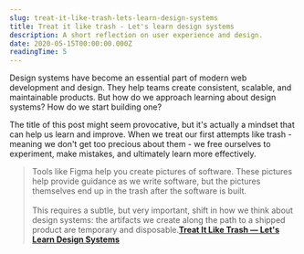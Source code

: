 ```yaml
---
slug: treat-it-like-trash-lets-learn-design-systems
title: Treat it like trash - Let's learn design systems
description: A short reflection on user experience and design.
date: 2020-05-15T00:00:00.000Z
readingTime: 5
---
```


Design systems have become an essential part of modern web development and design. They help teams create consistent, scalable, and maintainable products. But how do we approach learning about design systems? How do we start building one?

The title of this post might seem provocative, but it's actually a mindset that can help us learn and improve. When we treat our first attempts like trash - meaning we don't get too precious about them - we free ourselves to experiment, make mistakes, and ultimately learn more effectively.

>Tools like Figma help you create pictures of software. These pictures help provide guidance as we write software, but the pictures themselves end up in the trash after the software is built.
<br /><br />
This requires a subtle, but very important, shift in how we think about design systems: the artifacts we create along the path to a shipped product are temporary and disposable.**<a href="https://www.netlify.com/blog/2020/05/12/treat-it-like-trash-lets-learn-design-systems-part-2/">Treat It Like Trash — Let's Learn Design Systems</a>**
